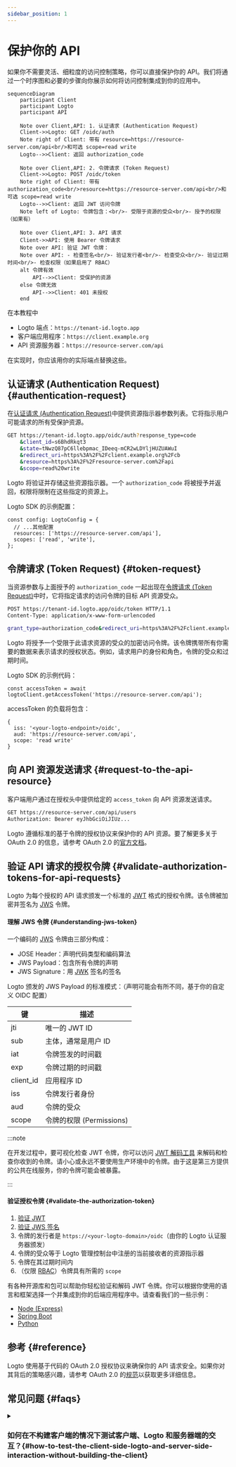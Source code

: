 ```yaml
---
sidebar_position: 1
---
```


# 保护你的 API

如果你不需要灵活、细粒度的访问控制策略，你可以直接保护你的 API。我们将通过一个时序图和必要的步骤向你展示如何将访问控制集成到你的应用中。

```mermaid
sequenceDiagram
    participant Client
    participant Logto
    participant API

    Note over Client,API: 1. 认证请求 (Authentication Request)
    Client->>Logto: GET /oidc/auth
    Note right of Client: 带有 resource=https://resource-server.com/api<br/>和可选 scope=read write
    Logto-->>Client: 返回 authorization_code

    Note over Client,API: 2. 令牌请求 (Token Request)
    Client->>Logto: POST /oidc/token
    Note right of Client: 带有 authorization_code<br/>resource=https://resource-server.com/api<br/>和可选 scope=read write
    Logto-->>Client: 返回 JWT 访问令牌
    Note left of Logto: 令牌包含：<br/>- 受限于资源的受众<br/>- 授予的权限（如果有）

    Note over Client,API: 3. API 请求
    Client->>API: 使用 Bearer 令牌请求
    Note over API: 验证 JWT 令牌：
    Note over API: - 检查签名<br/>- 验证发行者<br/>- 检查受众<br/>- 验证过期时间<br/>- 检查权限（如果启用了 RBAC）
    alt 令牌有效
        API-->>Client: 受保护的资源
    else 令牌无效
        API-->>Client: 401 未授权
    end
```

在本教程中

- Logto 端点：`https://tenant-id.logto.app`
- 客户端应用程序：`https://client.example.org`
- API 资源服务器：`https://resource-server.com/api`

在实现时，你应该用你的实际端点替换这些。

## 认证请求 (Authentication Request) \{#authentication-request}

在[认证请求 (Authentication Request)](https://openid.net/specs/openid-connect-core-1_0.html#AuthRequest)中提供资源指示器参数列表。它将指示用户可能请求的所有受保护资源。

```bash
GET https://tenant-id.logto.app/oidc/auth?response_type=code
    &client_id=s6BhdRkqt3
    &state=tNwzQ87pC6llebpmac_IDeeq-mCR2wLDYljHUZUAWuI
    &redirect_uri=https%3A%2F%2Fclient.example.org%2Fcb
    &resource=https%3A%2F%2Fresource-server.com%2Fapi
    &scope=read%20write
```

Logto 将验证并存储这些资源指示器。一个 `authorization_code` 将被授予并返回，权限将限制在这些指定的资源上。

Logto SDK 的示例配置：

```tsx
const config: LogtoConfig = {
  // ...其他配置
  resources: ['https://resource-server.com/api'],
  scopes: ['read', 'write'],
};
```

## 令牌请求 (Token Request) \{#token-request}

当资源参数与上面授予的 `authorization_code` 一起出现在[令牌请求 (Token Request)](https://openid.net/specs/openid-connect-core-1_0.html#TokenRequest)中时，它将指定请求的访问令牌的目标 API 资源受众。

```bash
POST https://tenant-id.logto.app/oidc/token HTTP/1.1
Content-Type: application/x-www-form-urlencoded

grant_type=authorization_code&redirect_uri=https%3A%2F%2Fclient.example.org%2Fcb&code=10esc29BWC2qZB0acc9v8zAv9ltc2pko105tQauZ&resource=https%3A%2F%2Fresource-server.com%2Fapi
```

Logto 将授予一个受限于此请求资源的受众的加密访问令牌。该令牌携带所有你需要的数据来表示请求的授权状态。例如，请求用户的身份和角色，令牌的受众和过期时间。

Logto SDK 的示例代码：

```tsx
const accessToken = await logtoClient.getAccessToken('https://resource-server.com/api');
```

accessToken 的负载将包含：

```tsx
{
  iss: '<your-logto-endpoint>/oidc',
  aud: 'https://resource-server.com/api',
  scope: 'read write'
}
```

## 向 API 资源发送请求 \{#request-to-the-api-resource}

客户端用户通过在授权头中提供给定的 `access_token` 向 API 资源发送请求。

```bash
GET https://resource-server.com/api/users
Authorization: Bearer eyJhbGciOiJIUz...
```

Logto 遵循标准的基于令牌的授权协议来保护你的 API 资源。要了解更多关于 OAuth 2.0 的信息，请参考 OAuth 2.0 的[官方文档](https://datatracker.ietf.org/doc/html/rfc6749#section-1.3.1)。

## 验证 API 请求的授权令牌 \{#validate-authorization-tokens-for-api-requests}

Logto 为每个授权的 API 请求颁发一个标准的 [JWT](https://datatracker.ietf.org/doc/html/rfc7519) 格式的授权令牌。该令牌被加密并签名为 [JWS](https://datatracker.ietf.org/doc/html/rfc7515) 令牌。

#### 理解 JWS 令牌 \{#understanding-jws-token}

一个编码的 [JWS](https://datatracker.ietf.org/doc/html/rfc7515) 令牌由三部分构成：

- JOSE Header：声明代码类型和编码算法
- JWS Payload：包含所有令牌的声明
- JWS Signature：用 [JWK](https://datatracker.ietf.org/doc/html/rfc7517) 签名的签名

Logto 颁发的 JWS Payload 的标准模式：（声明可能会有所不同，基于你的自定义 OIDC 配置）

| 键        | 描述                     |
| --------- | ------------------------ |
| jti       | 唯一的 JWT ID            |
| sub       | 主体，通常是用户 ID      |
| iat       | 令牌签发的时间戳         |
| exp       | 令牌过期的时间戳         |
| client_id | 应用程序 ID              |
| iss       | 令牌发行者身份           |
| aud       | 令牌的受众               |
| scope     | 令牌的权限 (Permissions) |

:::note

在开发过程中，要可视化检查 JWT 令牌，你可以访问 [JWT 解码工具](https://www.jstoolset.com/jwt) 来解码和检查你收到的令牌。请小心或永远不要使用生产环境中的令牌。由于这是第三方提供的公共在线服务，你的令牌可能会被暴露。

:::

#### 验证授权令牌 \{#validate-the-authorization-token}

1. [验证 JWT](https://datatracker.ietf.org/doc/html/rfc7519#section-7.2)
2. [验证 JWS 签名](https://datatracker.ietf.org/doc/html/rfc7515#section-5.2)
3. 令牌的发行者是 `https://<your-logto-domain>/oidc`（由你的 Logto 认证服务器颁发）
4. 令牌的受众等于 Logto 管理控制台中注册的当前接收者的资源指示器
5. 令牌在其过期时间内
6. （仅限 [RBAC](/authorization/role-based-access-control/protect-api-resources-with-rbac)）令牌具有所需的 `scope`

有各种开源库和包可以帮助你轻松验证和解码 JWT 令牌。你可以根据你使用的语言和框架选择一个并集成到你的后端应用程序中。请查看我们的一些示例：

- [Node (Express)](/authorization/api-resources/node-express)
- [Spring Boot](/authorization/api-resources/spring-boot)
- [Python](/authorization/api-resources/python)

## 参考 \{#reference}

Logto 使用基于代码的 OAuth 2.0 授权协议来确保你的 API 请求安全。如果你对其背后的策略感兴趣，请参考 OAuth 2.0 的[规范](https://datatracker.ietf.org/doc/html/rfc6749#section-1.3.1)以获取更多详细信息。

## 常见问题 \{#faqs}

<details>

<summary>

### 如何在不构建客户端的情况下测试客户端、Logto 和服务器端的交互？\{#how-to-test-the-client-side-logto-and-server-side-interaction-without-building-the-client}

</summary>

你可以在不需要构建客户端的情况下自动化此过程。一个选项是使用个人访问令牌 (PAT)。PAT 允许你通过表示特定用户（具有不同的角色和权限）来模拟客户端认证 (Authentication)。这可以用于测试你的服务器端逻辑，例如访问令牌或 JWT 验证，而无需完全构建客户端。要开始，请参考[个人访问令牌](/user-management/personal-access-token)。

</details>

